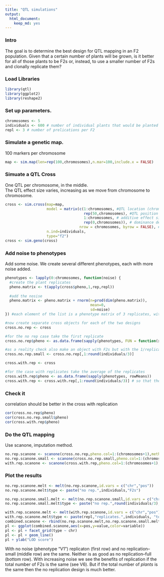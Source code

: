 ```yaml
---
title: "QTL simulations"
output: 
  html_document: 
    keep_md: yes
---
```


### Intro

The goal is to determine the best design for QTL mapping in an F2 population.  Given that a certain number of plants will be grown, is it better for all of those plants to be F2s or, instead, to use a smaller number of F2s and clonally replicate them?

### Load Libraries
```r
library(qtl)
library(ggplot2)
library(reshape2)
```

### Set up parameters.
```r
chromosomes <- 5
individuals <- 600 # number of individual plants that would be planted
repl <- 3 # number of prelications per F2
```

### Simulate a genetic map.
100 markers per chromosome
```r
map <- sim.map(len=rep(100,chromosomes),n.mar=100,include.x = FALSE)
```

### Simuate a QTL Cross
One QTL per chromosome, in the middle.  
The QTL effect size varies, increasing as we move from chromosome to chromosome.
```r
cross <- sim.cross(map=map,
                   model = matrix(c(1:chromosomes, #QTL location (chromosome)
                                    rep(50,chromosomes), #QTL position on chromosome
                                    1:chromosomes, # additive effect sizes, ranging from 1 to # of chromosomes
                                    rep(0,chromosomes)), # dominance deviation
                                  nrow = chromosomes, byrow = FALSE), #1 QTL per chromosome at 50cM, increasing effect size 1:12
                   n.ind=individuals,
                   type="f2")
cross <- sim.geno(cross)
```

### Add noise to phenotypes
Add some noise.  We create several different phenotypes, each with more noise added.
```r
phenotypes <- lapply(0:chromosomes, function(noise) {
  #create the plant replicates
  pheno.matrix <- t(apply(cross$pheno,1,rep,repl)) 
  
  #add the nosise
  pheno.matrix <- pheno.matrix + rnorm(n=prod(dim(pheno.matrix)), 
                                       mean=0,
                                       sd=noise)
}) #each element of the list is a phenotype matrix of 3 replicates, with increasing amounts of noise added.

#now create separate cross objects for each of the two designs
cross.no.rep <- cross

#for the no rep case take the first replicate
cross.no.rep$pheno <- as.data.frame(sapply(phenotypes, FUN = function(x) x[,1])) 

#as a reality check also make an object with F2s but with the 1/replication number of individiuals
cross.no.rep.small <- cross.no.rep[,1:round(individuals/3)]

cross.with.rep <- cross

#for the case with replicates take the average of the replicates
cross.with.rep$pheno <- as.data.frame(sapply(phenotypes, rowMeans))
cross.with.rep <- cross.with.rep[,1:round(individuals/3)] # so that the total number of individuals grown is the same 
```

### Check it
correlation should be better in the cross with replication
```r
cor(cross.no.rep$pheno)
cor(cross.no.rep.small$pheno)
cor(cross.with.rep$pheno)
```


### Do the QTL mapping
Use scanone, imputation method.
```r
no.rep.scanone <- scanone(cross.no.rep,pheno.col=1:(chromosomes+1),method = "imp")
no.rep.scanone.small <- scanone(cross.no.rep.small,pheno.col=1:(chromosomes+1),method = "imp")
with.rep.scanone <- scanone(cross.with.rep,pheno.col=1:(chromosomes+1),method = "imp")
```

### Plot the results
```r
no.rep.scanone.melt <- melt(no.rep.scanone,id.vars = c("chr","pos"))
no.rep.scanone.melt$type <- paste("no rep.",individuals,"F2s")

no.rep.scanone.small.melt <- melt(no.rep.scanone.small,id.vars = c("chr","pos"))
no.rep.scanone.small.melt$type <- paste("no rep.",round(individuals/3),"F2s")

with.rep.scanone.melt <- melt(with.rep.scanone,id.vars = c("chr","pos"))
with.rep.scanone.melt$type <- paste(repl,"replicates.",individuals, "total plants")
combined.scanone <- rbind(no.rep.scanone.melt,no.rep.scanone.small.melt,with.rep.scanone.melt)
pl <- ggplot(combined.scanone,aes(x=pos,y=value,color=variable))
pl <- pl + facet_grid(type ~ chr) 
pl <- pl + geom_line()
pl + ylab("LOD score")
```

With no noise (phenotype "V1") replicaton (first row) and no replication--small (middle row) are the same.  Neither is as good as no replication--full (bottom row). With increasing noise we see the benefits of replication if the total number of F2s is the same (see V6). But if the total number of _plants_ is the same then the no replication design is much better.


